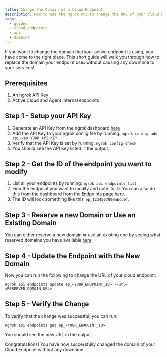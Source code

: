 ```yaml
---
title: Change the Domain of a Cloud Endpoint
description: How to use the ngrok API to change the URL of your Cloud Endpoint with zero downtime.
tags:
  - guides
  - cloud-endpoints
  - api
  - domains
---
```


If you want to change the domain that your active endpoint is using, you have come to the right place.
This short guide will walk you through how to replace the domain your endpoint uses without causing any downtime to your services!

## Prerequisites

1. An ngrok API Key
2. Active Cloud and Agent internal endpoints

## Step 1 - Setup your API Key

1. Generate an API Key from the ngrok dashboard [here](https://dashboard.ngrok.com/api-keys)
2. Add the API Key to your ngrok config file by running:
   `ngrok config add-api-key YOUR_API_KEY`
3. Verify that the API Key is set by running:
   `ngrok config check`
4. You should see the API Key listed in the output.

## Step 2 - Get the ID of the endpoint you want to modify

1. List all your endpoints by running:
   `ngrok api endpoints list`
2. Find the endpoint you want to modify and note its ID. You can also do this from the dashboard from the Endpoints page [here](https://dashboard.ngrok.com/endpoints).
3. The ID will look something like this: `ep_1234567890abcdef`.

## Step 3 - Reserve a new Domain or Use an Existing Domain

You can either reserve a new domain or use an existing one by seeing what reserved domains you have available [here](https://dashboard.ngrok.com/domains).

## Step 4 - Update the Endpoint with the New Domain

Now you can run the following to change the URL of your cloud endpoint:

`ngrok api endpoints update ep_<YOUR_ENDPOINT_ID> --url=<RESERVED_DOMAIN_URL>`

## Step 5 - Verify the Change

To verify that the change was successful, you can run:

`ngrok api endpoints get ep_<YOUR_ENDPOINT_ID>`

You should see the new URL in the output.

Congratulations! You have now successfully changed the domain of your Cloud Endpoint without any downtime.
